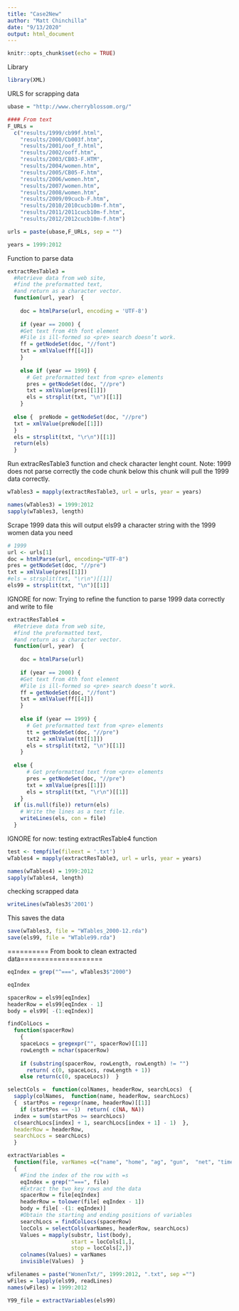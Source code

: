 ```yaml
---
title: "Case2New"
author: "Matt Chinchilla"
date: "9/13/2020"
output: html_document
---
```


```r
knitr::opts_chunk$set(echo = TRUE)
```

Library
```r
library(XML)
```

URLS for scrapping data
```r
ubase = "http://www.cherryblossom.org/"

#### From text
F_URLs = 
  c("results/1999/cb99f.html", 
    "results/2000/Cb003f.htm", 
    "results/2001/oof_f.html",
    "results/2002/ooff.htm", 
    "results/2003/CB03-F.HTM",
    "results/2004/women.htm", 
    "results/2005/CB05-F.htm", 
    "results/2006/women.htm", 
    "results/2007/women.htm", 
    "results/2008/women.htm", 
    "results/2009/09cucb-F.htm",
    "results/2010/2010cucb10m-f.htm", 
    "results/2011/2011cucb10m-f.htm",
    "results/2012/2012cucb10m-f.htm")

urls = paste(ubase,F_URLs, sep = "")

years = 1999:2012
```



Function to parse data
```r
extractResTable3 =  
  #Retrieve data from web site, 
  #find the preformatted text,  
  #and return as a character vector.  
  function(url, year)  {  
    
    doc = htmlParse(url, encoding = 'UTF-8')  
    
    if (year == 2000) {  
    #Get text from 4th font element 
    #File is ill-formed so <pre> search doesn’t work.  
    ff = getNodeSet(doc, "//font")  
    txt = xmlValue(ff[[4]]) 
    }  
    
    else if (year == 1999) { 
      # Get preformatted text from <pre> elements
      pres = getNodeSet(doc, "//pre")
      txt = xmlValue(pres[[1]])
      els = strsplit(txt, "\n")[[1]]   
    } 
    
  else {  preNode = getNodeSet(doc, "//pre")  
  txt = xmlValue(preNode[[1]]) 
  }  
  els = strsplit(txt, "\r\n")[[1]]  
  return(els) 
  } 

```

Run extracResTable3 function and check character lenght count. Note: 1999 does not parse correctly the code chunk below this chunk will pull the 1999 data correctly.
```r
wTables3 = mapply(extractResTable3, url = urls, year = years)

names(wTables3) = 1999:2012
sapply(wTables3, length)
```

Scrape 1999 data this will output els99  a character string with the 1999 women data you need
```r
# 1999
url <- urls[1]
doc = htmlParse(url, encoding="UTF-8")
pres = getNodeSet(doc, "//pre")
txt = xmlValue(pres[[1]])
#els = strsplit(txt, "\r\n")[[1]]
els99 = strsplit(txt, "\n")[[1]]

```


IGNORE for now: Trying to refine the function to parse 1999 data correctly and write to file
```r
extractResTable4 =  
  #Retrieve data from web site, 
  #find the preformatted text,  
  #and return as a character vector.  
  function(url, year)  {  
    
    doc = htmlParse(url)  
    
    if (year == 2000) {  
    #Get text from 4th font element 
    #File is ill-formed so <pre> search doesn’t work.  
    ff = getNodeSet(doc, "//font")  
    txt = xmlValue(ff[[4]]) 
    }  
    
    else if (year == 1999) { 
      # Get preformatted text from <pre> elements
      tt = getNodeSet(doc, "//pre")
      txt2 = xmlValue(tt[[1]])
      els = strsplit(txt2, "\n")[[1]]   
    } 
    
  else {
      # Get preformatted text from <pre> elements
      pres = getNodeSet(doc, "//pre")
      txt = xmlValue(pres[[1]])
      els = strsplit(txt, "\r\n")[[1]]   
    } 
  if (is.null(file)) return(els)
    # Write the lines as a text file.
    writeLines(els, con = file)
  }
```

IGNORE for now: testing extractResTable4 function
```r
test <- tempfile(fileext = '.txt')
wTables4 = mapply(extractResTable3, url = urls, year = years)

names(wTables4) = 1999:2012
sapply(wTables4, length)
```

checking scrapped data
```r
writeLines(wTables3$'2001')
```
This saves the data
```r
save(wTables3, file = "WTables_2000-12.rda")
save(els99, file = "WTable99.rda")
```


========== From book to clean extracted data====================

```r
eqIndex = grep("^===", wTables3$"2000") 

eqIndex
```

```r
spacerRow = els99[eqIndex] 
headerRow = els99[eqIndex - 1]  
body = els99[ -(1:eqIndex)] 


```

```r
findColLocs = 
  function(spacerRow)
    {
    spaceLocs = gregexpr("", spacerRow)[[1]] 
    rowLength = nchar(spacerRow)
    
    if (substring(spacerRow, rowLength, rowLength) != "") 
      return( c(0, spaceLocs, rowLength + 1)) 
    else return(c(0, spaceLocs))  } 

```

```r
selectCols =  function(colNames, headerRow, searchLocs)  {  
  sapply(colNames,  function(name, headerRow, searchLocs) 
  {  startPos = regexpr(name, headerRow)[[1]]  
    if (startPos == -1)  return( c(NA, NA)) 
  index = sum(startPos >= searchLocs) 
  c(searchLocs[index] + 1, searchLocs[index + 1] - 1)  }, 
  headerRow = headerRow, 
  searchLocs = searchLocs) 
  } 


```


```r
extractVariables = 
  function(file, varNames =c("name", "home", "ag", "gun",  "net", "time")) 
  {  
    #Find the index of the row with =s 
    eqIndex = grep("^===", file) 
    #Extract the two key rows and the data
    spacerRow = file[eqIndex] 
    headerRow = tolower(file[ eqIndex - 1]) 
    body = file[ -(1: eqIndex)] 
    #Obtain the starting and ending positions of variables  
    searchLocs = findColLocs(spacerRow)  
    locCols = selectCols(varNames, headerRow, searchLocs) 
    Values = mapply(substr, list(body),
                    start = locCols[1,], 
                    stop = locCols[2,]) 
    colnames(Values) = varNames  
    invisible(Values)  } 
```

```r
wfilenames = paste("WomenTxt/", 1999:2012, ".txt", sep ="") 
wFiles = lapply(els99, readLines)  
names(wFiles) = 1999:2012 

```

```r
Y99_file = extractVariables(els99)

```